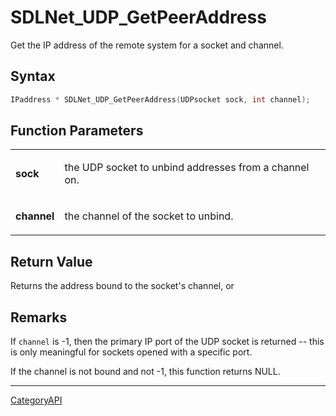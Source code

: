 = SDLNet_UDP_GetPeerAddress =

Get the IP address of the remote system for a socket and channel.

== Syntax ==

<syntaxhighlight lang='c'>
IPaddress * SDLNet_UDP_GetPeerAddress(UDPsocket sock, int channel);
</syntaxhighlight>

== Function Parameters ==

{|
|'''sock'''
|the UDP socket to unbind addresses from a channel on.
|-
|'''channel'''
|the channel of the socket to unbind.
|}

== Return Value ==

Returns the address bound to the socket's channel, or

== Remarks ==

If <code>channel</code> is -1, then the primary IP port of the UDP socket
is returned -- this is only meaningful for sockets opened with a specific
port.

If the channel is not bound and not -1, this function returns NULL.

----
[[CategoryAPI]]


